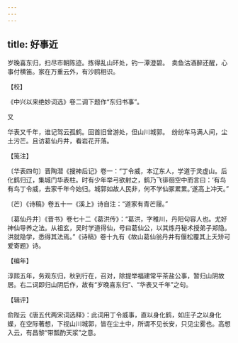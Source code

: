 ```yaml
---
---
---
```

title: 好事近
---







岁晚喜东归，扫尽市朝陈迹。拣得乱山环处，钓一潭澄碧。　卖鱼沽酒醉还醒，心事付横笛。家在万重云外，有沙鸥相识。

【校】

《中兴以来绝妙词选》卷二调下题作“东归书事”。





又


华表又千年，谁记驾云孤鹤。回首旧曾游处，但山川城郭。　纷纷车马满人间，尘土污芒。且访葛仙丹井，看岩花开落。

【笺注】

〔华表四句〕晋陶潜《搜神后记》卷一：“丁令威，本辽东人，学道于灵虚山。后化鹤归辽，集城门华表柱。时有少年举弓欲射之，鹤乃飞徘徊空中而言曰：‘有鸟有鸟丁令威，去家千年今始归。城郭如故人民非，何不学仙冢累累。’遂高上冲天。”

〔芒〕《诗稿》卷五十一《溪上》诗自注：“道家有青芒屦。”

〔葛仙丹井〕《晋书》卷七十二《葛洪传》：“葛洪，字稚川，丹阳句容人也。尤好神仙导养之法。从祖玄，吴时学道得仙，号曰葛仙公，以其炼丹秘术授弟子郑隐。洪就隐学，悉得其法焉。”《诗稿》卷十九有《故山葛仙翁丹井有偃松覆其上夭矫可爱寄题》诗。

【编年】

淳熙五年，务观东归，秋到行在，召对，除提举福建常平茶盐公事，暂归山阴故居。右二词即归山阴后作，故有“岁晚喜东归”、“华表又千年”之句。

【辑评】

俞陛云《唐五代两宋词选释》：此词用丁令威事，直以身化鹤，如庄子之以身化蝶，在空际著想，下视山川城郭，皆在尘土中，所谓不见长安，只见尘雾也。高想入云，有昌黎“带瓢酌天浆”之意。